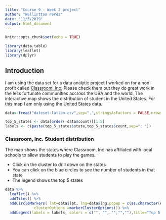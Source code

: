 ```yaml
---
title: "Course 9 - Week 2 project"
author: "Wellintton Perez"
date: "11/5/2019"
output: html_document
---
```


```r
knitr::opts_chunk$set(echo = TRUE)
```

```r
library(data.table)
library(leaflet)
library(dplyr)
```

## Introduction

I am using the data set for a data analytic project I worked on for a non-profit called
[Classroom, Inc.](https://www.classroominc.org/) Please check them out they do great work in the less fortunate
communities accross the USA and the world. The interactive map shows the distribution of student in the United States.  For this map I am only using the United States data.

```r
data<-fread("dateset-latlon.csv",sep=",",stringsAsFactors = FALSE,nrows=-1)

top_5_states <- data[order(-data$count)][1:5]
labels <- c(paste(top_5_states$state,top_5_states$count,sep=": "))
```

### Classroom, Inc. Student distribution

The map shows the states where Classroom, Inc has affiliated with local schools to allow students to play the games.

- Click on the cluster to drill down on the states
- You can click on the blue circles to see the number of students in that state
- The legend shows the top 5 states 

```r
data %>%
  leaflet() %>%
  addTiles() %>%
  addCircleMarkers( lat=data$lat, lng=data$lng,popup = c(as.character(data$count)), 
             clusterOptions =markerClusterOptions()) %>% 
  addLegend(labels = labels, colors = c("", "", "","",""),title="Top 5 State")
````

